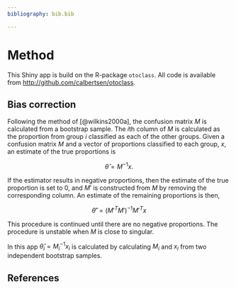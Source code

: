```yaml
---
bibliography: bib.bib

---
```

# Method

This Shiny app is build on the R-package `otoclass`. All code is available from <http://github.com/calbertsen/otoclass>.

## Bias correction

Following the method of [@wilkins2000a], the confusion matrix $M$ is calculated from a bootstrap sample. The $i$th column of $M$ is calculated as the proportion from group $i$ classified as each of the other groups. Given a confusion matrix $M$ and a vector of proportions classified to each group, $x$, an estimate of the true proportions is

$$
\hat{\theta} = M^{-1}x.
$$

If the estimator results in negative proportions, then the estimate of the true proportion is set to 0, and $M'$ is constructed from $M$ by removing the corresponding column. An estimate of the remaining proportions is then,

$$
\hat{\theta}' = (M'^TM')^{-1}M'^Tx
$$

This procedure is continued until there are no negative proportions.
The procedure is unstable when $M$ is close to singular.

In this app $\hat{\theta}_i = M_i^{-1}x_i$  is calculated by calculating $M_i$ and $x_i$ from two independent bootstrap samples.



## References
